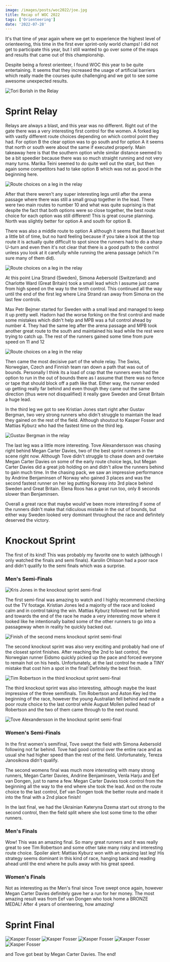 ```yaml
---
image: /images/posts/woc2022/joe.jpg
title: Recap of WOC 2022
tags: ['Orienteering']
date: '2022-07-28'
---
```


It's that time of year again where we get to experience the highest level of orienteering, this time in the first ever sprint-only world champs! I did not get to participate this year, but I still wanted to go over some of the maps and results that came out of this championship.

Despite being a forest orienteer, I found WOC this year to be quite entertaining. It seems that they increased the usage of artificial barriers which really made the courses quite challenging and we got to see some awesome unexpected results.

![Tori Borish in the Relay](/images/posts/woc2022/relay.jpg)

# Sprint Relay

Relays are always a blast, and this year was no different. Right out of the gate there was a very interesting first control for the women. A forked leg with vastly different route choices depending on which control point they had.
For option B the clear option was to go south and for option A it seems that north or south were about the same if executed properly. Main takeaway here is that the southern option while similar distance seemed to be a bit speedier because there was so much straight running and not very many turns.
Marika Teini seemed to do quite well out the start, but then again some competitors had to take option B which was not as good in the beginning here.

![Route choices on a leg in the relay](/images/posts/woc2022/routechoice2.jpeg)

After that there weren't any super interesting legs until after the arena passage where there was still a small group together in the lead. There were two main routes to number 10 and what was quite suprising is that despite the fact that both options were so close together,
the best route choice for each option was still different! This is great course planning. North was slightly better for option A and south for option B.

There was also a middle route to option A although it seems that Basset lost a little bit of time, but no hard feeling because
if you take a look at the top route it is actually quite difficult to spot since the runners had to do a sharp U-turn and even then it's not clear that there is a good path to the control unless you look at it carefully while running the arena passage (which I'm sure many of them did).

![Route choices on a leg in the relay](/images/posts/woc2022/routechoice1.jpeg)

At this point Lina Strand (Sweden), Simona Aebersold (Switzerland) and Charlotte Ward (Great Britain) took a small lead which I assume just came from high speed on the way to the tenth control.
This continued all the way until the end of the first leg where Lina Strand ran away from Simona on the last few controls.

Max Petr Bejmer started for Sweden with a small lead and managed to keep it up pretty well. Hadorn had the worse forking on the first control and made some mistakes which didn't help and MPB was a full control ahead by number 4. They had the same leg after the arena passage
and MPB took another great route to the south and maintained his lead while the rest were trying to catch up. The rest of the runners gained some time from pure speed on 11 and 12

![Route choices on a leg in the relay](/images/posts/woc2022/routechoice3.jpeg)

Then came the most decisive part of the whole relay. The Swiss, Norwegian, Czech and Finnish team ran down a path that was out of bounds. Personally I think its a load of crap that the runners even had the option to run in the out of bounds there as I assume
that there was no fence or tape that should block off a path like that. Either way, the runner ended up getting really far behind and even though they came out the same direction (thus were not disqualified) it really gave Sweden and Great Britain a huge lead.

In the third leg we got to see Kristian Jones start right after Gustav Bergman, two very strong runners who didn't struggle to maintain the lead they gained on the rest of the field. Although shoutout to Kasper Fosser and Mattias Kyburz who had the fastest time on the third leg.

![Gustav Bergman in the relay](/images/posts/woc2022/gustav.jpg)

The last leg was a little more interesting. Tove Alexandersson was chasing right behind Megan Carter Davies, two of the best sprint runners in the scene right now. Although Tove didn't struggle to chase down and overtake Megan Carter Davies on
some of the early route choice legs, but Megan Carter Davies did a great job holding on and didn't allow the runners behind to gain much time. In the chasing pack, we saw an impressive performance by Andrine Benjaminsen of Norway who gained 3 places and was
the second fastest runner on her leg putting Norway into 3rd place behind Sweden and Great Britain. Elena Roos has a great run too, only 8 seconds slower than Benjaminsen.

Overall a great race that maybe would've been more interesting if some of the runners didn't make that ridiculous mistake in the out of bounds, but either way Sweden looked very dominant throughout the race and definitely deserved the victory.

# Knockout Sprint

The first of its kind! This was probably my favorite one to watch (although I only watched the finals and semi finals). Karolin Ohlsson had a poor race and didn't qualify to the semi finals which was a surprise.

### Men's Semi-Finals

![Kris Jones in the knockout sprint semi-final](/images/posts/woc2022/jones.jpg)

The first semi-final was amazing to watch and I highly recommend checking out the TV footage. Kristian Jones led a majority of the race and looked calm and in control taking the win. Mattias Kyburz followed not far behind and towards the end of the race he
made a very interesting move where it looked like he intentionally baited some of the other runners to go into a passageway when in reality he quickly backed out.

![Finish of the second mens knockout sprint semi-final](/images/posts/woc2022/finish.jpg)

The second knockout sprint was also very exciting and probably had one of the closest sprint finishes. After reaching the 2nd to last control, the Norwegian runner Eidsmo quickly picked up the pace and forced everyone to remain hot on his heels.
Unfortunately, at the last control he made a TINY mistake that cost him a spot in the final! Definitely the best finish.

![Tim Robertson in the third knockout sprint semi-final](/images/posts/woc2022/tim.jpg)

The third knockout sprint was also interesting, although maybe the least impressive of the three semifinals.
Tim Robertson and Aston Key led the beginning of the race, however the young Australian fell behind and made a poor route choice to the last control while August Mollen pulled head of Robertson and the two of them came through to the next round.

![Tove Alexandersson in the knockout sprint semi-final](/images/posts/woc2022/tove.jpg)

### Women's Semi-Finals

In the first women's semifinal, Tove swept the field with Simona Aebersold following not far behind. Tove had good control over the entire race and as usual she had higher speed than the rest of the field. Unfortunately, Tereza Janosikova didn't qualify.

The second womens final was much more interesting with many strong runners, Megan Carter Davies, Andrine Benjaminsen, Venla Harju and Eef van Dongen, just to name a few. Megan Carter Davies took control from the beginning all the way to the end where she took the lead. And on the route choice to the last control, Eef van Dongen took the better route and made it into the final with a 2nd place finish!

In the last final, we had the Ukrainian Kateryna Dzema start out strong to the second control, then the field split where she lost some time to the other runners.

### Men's Finals

Wow! This was an amazing final. So many great runners and it was really great to see Tim Robertson and some other take many risky and interesting route choice. Spoiler alert: Mattias Kyburz won with an amazing last leg! His strategy seems dominant in this kind of race,
hanging back and reading ahead until the end where he pulls away with his great speed.

### Women's Finals

Not as interesting as the Men's final since Tove swept once again, however Megan Carter Davies definitely gave her a run for her money. The most amazing result was from Eef van Dongen who took home a BRONZE MEDAL! After 4 years of orienteering, how amazing!

# Sprint Final

![Kasper Fosser](/images/posts/woc2022/kasper5.jpg)
![Kasper Fosser](/images/posts/woc2022/kasper1.jpg)
![Kasper Fosser](/images/posts/woc2022/kasper2.jpg)
![Kasper Fosser](/images/posts/woc2022/kasper3.jpg)
![Kasper Fosser](/images/posts/woc2022/kasper4.jpg)

and Tove got beat by Megan Carter Davies. The end!
